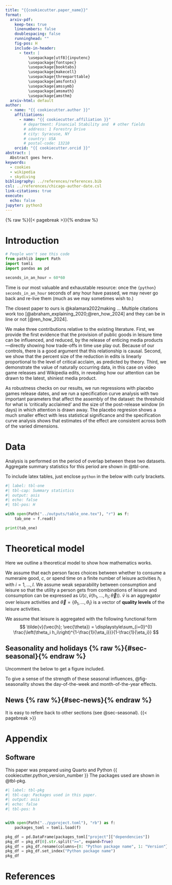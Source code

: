 ```yaml
---
title: "{{cookiecutter.paper_name}}"
format:
  arxiv-pdf:
    keep-tex: true
    linenumbers: false
    doublespacing: false
    runninghead: ""
    fig-pos: H
    include-in-header:
      - text: |
          \usepackage[utf8]{inputenc}
          \usepackage{fontspec}
          \usepackage{booktabs}
          \usepackage{makecell}
          \usepackage{threeparttable}
          \usepackage{amsfonts}
          \usepackage{amssymb}
          \usepackage{amsmath}
          \usepackage{amsthm}
  arxiv-html: default
author:
  - name: "{{ cookiecutter.author }}"
    affiliations:
      - name: "{{ cookiecutter.affiliation }}"
        # department: Financial Stability and  # other fields
        # address: 1 Forestry Drive
        # city: Syracuse, NY
        # country: USA
        # postal-code: 13210
    orcid: "{{ cookiecutter.orcid }}"
abstract: |
  Abstract goes here.
keywords:
  - cookies
  - wikipedia
  - skydiving
bibliography: ../references/references.bib
csl: ../references/chicago-author-date.csl
link-citations: true
execute:
  echo: false
jupyter: python3
---
```


{% raw %}{{< pagebreak >}}{% endraw %}

# Introduction {#sec-intro}

```python
# People won't see this code
from pathlib import Path
import tomli
import pandas as pd

seconds_in_an_hour = 60*60
```

Time is our most valuable and exhaustable resource: once the `{python} seconds_in_an_hour` seconds of any hour have passed, we may never go back and re-live them (much as we may sometimes wish to.)

The closest paper to ours is @kalamara2022making ... Multiple citations work too [@abraham_explaining_2020;@ren_how_2024] and they can be in line or not [@ren_how_2024].

We make three contributions relative to the existing literature. First, we provide the first evidence that the provision of public goods in leisure time can be influenced, and reduced, by the release of enticing media products—directly showing how trade-offs in time use play out. Because of our controls, there is a good argument that this relationship is causal. Second, we show that the percent size of the reduction in edits is linearly proportional to the level of critical acclaim, as predicted by theory. Third, we demonstrate the value of naturally occurring data, in this case on video game releases and Wikipedia edits, in revealing how our attention can be drawn to the latest, shiniest media product.

As robustness checks on our results, we run regressions with placebo games release dates, and we run a specification curve analysis with two important parameters that affect the assembly of the dataset: the threshold for what is 'critically acclaimed' and the size of the post-release window (in days) in which attention is drawn away. The placebo regresion shows a much smaller effect with less statistical significance and the specification curve analysis shows that estimates of the effect are consistent across both of the varied dimensions.

# Data

Analysis is performed on the period of overlap between these two datasets. Aggregate summary statistics for this period are shown in @tbl-one.

To include latex tables, just enclose `python` in the below with curly brackets.

```python
#| label: tbl-one
#| tbl-cap: Summary statistics
#| output: asis
#| echo: false
#| tbl-pos: H

with open(Path("../outputs/table_one.tex"), "r") as f:
    tab_one = f.read()

print(tab_one)
```

# Theoretical model

Here we outline a theoretical model to show how mathematics works.

We assume that each person faces choices between whether to consume a numeraire good, $c$, or spend time on a finite number of leisure activities $h_i$ with $i = 1, \ldots, I$. We assume weak separability between consumption and leisure so that the utility a person gets from combinations of leisure and consumption can be expressed as $U(c, \tilde{v}(h_1, \ldots, h_I; \vec{\theta}))$. $\tilde{v}$ is an aggregator over leisure activities and $\vec{\theta} = \{\theta_1, \ldots, \theta_I \}$ is a vector of **quality levels** of the leisure activities.

We assume that leisure is aggregated with the following functional form
$$
\tilde{v}(\vec{h}; \vec{\theta}) = \displaystyle\sum_{i=0}^{I} \frac{\left(\theta_i h_i\right)^{1-\frac{1}{\eta_i}}}{1-\frac{1}{\eta_i}}
$$


## Seasonality and holidays {% raw %}{#sec-seasonal}{% endraw %}

Uncomment the below to get a figure included.

<!-- ![Monthly and weekly seasonal effects as estimated in the preferred specification.](../outputs/figure_name.pdf){#fig-seasonality} -->

To give a sense of the strength of these seasonal influences, @fig-seasonality shows the day-of-the-week and month-of-the-year effects.

## News {% raw %}{#sec-news}{% endraw %}

It is easy to refere back to other sections (see @sec-seasonal). 
{{< pagebreak >}}

# Appendix {.unnumbered}

## Software {.unnumbered}

This paper was prepared using Quarto and Python {{ cookiecutter.python_version_number }} The packages used are shown in @tbl-pkg.

```python
#| label: tbl-pkg
#| tbl-cap: Packages used in this paper.
#| output: asis
#| echo: false
#| tbl-pos: h


with open(Path("../pyproject.toml"), "rb") as f:
    packages_toml = tomli.load(f)

pkg_df = pd.DataFrame(packages_toml["project"]["dependencies"])
pkg_df = pkg_df[0].str.split(">=", expand=True)
pkg_df = pkg_df.rename(columns={0: "Python package name", 1: "Version"})
pkg_df = pkg_df.set_index("Python package name")
pkg_df
```

# References {.unnumbered}

::: {#refs}
:::
